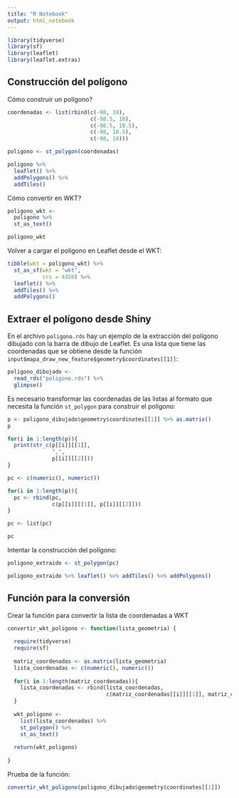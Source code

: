 ```yaml
---
title: "R Notebook"
output: html_notebook
---
```


```r
library(tidyverse)
library(sf)
library(leaflet)
library(leaflet.extras)
```

## Construcción del polígono

Cómo construir un polígono?

```r
coordenadas <- list(rbind(c(-98, 18), 
                          c(-98.5, 18), 
                          c(-98.5, 18.5), 
                          c(-98, 18.5), 
                          c(-98, 18)))

poligono <- st_polygon(coordenadas)

poligono %>% 
  leaflet() %>% 
  addPolygons() %>% 
  addTiles()
```

Cómo convertir en WKT?

```r
poligono_wkt <-
  poligono %>% 
  st_as_text()

poligono_wkt
```

Volver a cargar el polígono en Leaflet desde el WKT:

```r
tibble(wkt = poligono_wkt) %>% 
  st_as_sf(wkt = "wkt",
           crs = 4326) %>% 
  leaflet() %>% 
  addTiles() %>% 
  addPolygons()
```


## Extraer el polígono desde Shiny

En el archivo `poligono.rds` hay un ejemplo de la extracción del polígono dibujado con la barra de dibujo de Leaflet. Es una lista que tiene las coordenadas que se obtiene desde la función `input$mapa_draw_new_feature$geometry$coordinates[[1]]`:

```r
poligono_dibujado <-
  read_rds("poligono.rds") %>% 
  glimpse()
```

Es necesario transformar las coordenadas de las listas al formato que necesita la función `st_polygon` para construir el polígono:

```r
p <- poligono_dibujado$geometry$coordinates[[1]] %>% as.matrix()
p
```

```r
for(i in 1:length(p)){
  print(str_c(p[[i]][[1]],
              ",",
              p[[i]][[2]]))
}
```

```r
pc <- c(numeric(), numeric())

for(i in 1:length(p)){
  pc <- rbind(pc,
              c(p[[i]][[1]], p[[i]][[2]]))
}

pc <- list(pc)

pc
```

Intentar la construcción del polígono:

```r
poligono_extraido <- st_polygon(pc)

poligono_extraido %>% leaflet() %>% addTiles() %>% addPolygons() 
```


## Función para la conversión

Crear la función para convertir la lista de coordenadas a WKT

```r
convertir_wkt_poligono <- function(lista_geometria) {
  
  require(tidyverse)
  require(sf)
  
  matriz_coordenadas <- as.matrix(lista_geometria)
  lista_coordenadas <- c(numeric(), numeric())
  
  for(i in 1:length(matriz_coordenadas)){
    lista_coordenadas <- rbind(lista_coordenadas,
                               c(matriz_coordenadas[[i]][[1]], matriz_coordenadas[[i]][[2]]))
  }
  
  wkt_poligono <- 
    list(lista_coordenadas) %>% 
    st_polygon() %>% 
    st_as_text()
  
  return(wkt_poligono)
  
}
```

Prueba de la función:

```r
convertir_wkt_poligono(poligono_dibujado$geometry$coordinates[[1]])
```
